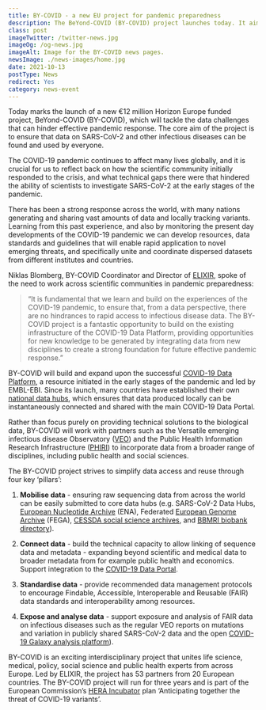 ```yaml
---
title: BY-COVID - a new EU project for pandemic preparedness
description: The BeYond-COVID (BY-COVID) project launches today. It aims to make SARS-CoV-2 and other infectious disease data easier to find and share.
class: post
imageTwitter: /twitter-news.jpg
imageOg: /og-news.jpg
imageAlt: Image for the BY-COVID news pages.
newsImage: ./news-images/home.jpg
date: 2021-10-13
postType: News
redirect: Yes
category: news-event
---
```


Today marks the launch of a new €12 million Horizon Europe funded project, BeYond-COVID (BY-COVID), which will tackle the data challenges that can hinder effective pandemic response. The core aim of the project is to ensure that data on SARS-CoV-2 and other infectious diseases can be found and used by everyone.

The COVID-19 pandemic continues to affect many lives globally, and it is crucial for us to reflect back on how the scientific community initially responded to the crisis, and what technical gaps there were that hindered the ability of scientists to investigate SARS-CoV-2 at the early stages of the pandemic.

There has been a strong response across the world, with many nations generating and sharing vast amounts of data and locally tracking variants. Learning from this past experience, and also by monitoring the present day developments of the COVID-19 pandemic we can develop resources, data standards and guidelines that will enable rapid application to novel emerging threats, and specifically unite and coordinate dispersed datasets from different institutes and countries.

Niklas Blomberg, BY-COVID Coordinator and Director of [ELIXIR](https://elixir-europe.org/), spoke of the need to work across scientific communities in pandemic preparedness:

<blockquote class="mx-4">“It is fundamental that we learn and build on the experiences of the COVID-19 pandemic, to ensure that, from a data perspective, there are no hindrances to rapid access to infectious  disease data. The BY-COVID project is a fantastic opportunity to build on the existing infrastructure of the COVID-19 Data Platform, providing opportunities for new knowledge to be generated by integrating data from new disciplines to create a strong foundation for future effective pandemic response.”</blockquote>

BY-COVID will build and expand upon the successful [COVID-19 Data Platform](https://www.covid19dataportal.org/the-european-covid-19-data-platform), a resource initiated in the early stages of the pandemic and led by EMBL-EBI. Since its launch, many countries have established their own [national data hubs](https://www.covid19dataportal.org/data-hubs), which ensures that data produced locally can be instantaneously connected and shared with the main COVID-19 Data Portal.

Rather than focus purely on providing technical solutions to the biological data, BY-COVID will work with partners such as the Versatile emerging infectious disease Observatory ([VEO](https://www.veo-europe.eu)) and the Public Health Information Research Infrastructure ([PHIRI](https://www.phiri.eu)) to incorporate data from a broader range of disciplines, including public health and social sciences.

The BY-COVID project strives to simplify data access and reuse through four key ‘pillars’:

  1. **Mobilise data** - ensuring raw sequencing data from across the world can be easily submitted to core data hubs (e.g. SARS-CoV-2 Data Hubs, [European Nucleotide Archive](https://www.ebi.ac.uk/ena/browser/home) (ENA), Federated [European Genome Archive](https://ega-archive.org/) (FEGA), [CESSDA social science archives](https://datacatalogue.cessda.eu/), and [BBMRI biobank directory](https://www.bbmri-eric.eu/services/directory/)).

  2. **Connect data** - build the technical capacity to allow linking of sequence data and metadata - expanding beyond scientific and medical data to broader metadata from for example public health and economics. Support integration to the [COVID-19 Data Portal](https://www.covid19dataportal.org).

  3. **Standardise data** - provide recommended data management protocols to encourage Findable, Accessible, Interoperable and Reusable (FAIR) data standards and interoperability among resources.

  4. **Expose and analyse data** - support exposure and analysis of FAIR data on infectious diseases such as the regular VEO reports on mutations and variation in publicly shared SARS-CoV-2 data and the open [COVID-19 Galaxy analysis platform](https://covid19.galaxyproject.org/)).

BY-COVID is an exciting interdisciplinary project that unites life science, medical, policy, social science and public health experts from across Europe. Led by ELIXIR, the project has 53 partners from 20 European countries. The BY-COVID project will run for three years and is part of the European Commission’s [HERA Incubator](https://ec.europa.eu/info/sites/default/files/communication-hera-incubator-anticipating-threat-covid-19-variants_en.pdf) plan ‘Anticipating together the threat of COVID-19 variants’.
